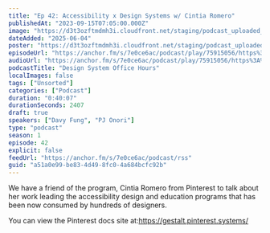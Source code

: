 ```yaml
---
title: "Ep 42: Accessibility x Design Systems w/ Cintia Romero"
publishedAt: "2023-09-15T07:05:00.000Z"
image: "https://d3t3ozftmdmh3i.cloudfront.net/staging/podcast_uploaded_nologo/21047747/21047747-1699427880984-48d6ab24edbb5.jpg"
dateAdded: "2025-06-04"
poster: "https://d3t3ozftmdmh3i.cloudfront.net/staging/podcast_uploaded_nologo/21047747/21047747-1699427880984-48d6ab24edbb5.jpg"
episodeUrl: "https://anchor.fm/s/7e0ce6ac/podcast/play/75915056/https%3A%2F%2Fd3ctxlq1ktw2nl.cloudfront.net%2Fstaging%2F2023-8-14%2Fea2a7d06-7489-db27-6c5e-101092bf7bdb.mp3"
audioUrl: "https://anchor.fm/s/7e0ce6ac/podcast/play/75915056/https%3A%2F%2Fd3ctxlq1ktw2nl.cloudfront.net%2Fstaging%2F2023-8-14%2Fea2a7d06-7489-db27-6c5e-101092bf7bdb.mp3"
podcastTitle: "Design System Office Hours"
localImages: false
tags: ["Unsorted"]
categories: ["Podcast"]
duration: "0:40:07"
durationSeconds: 2407
draft: true
speakers: ["Davy Fung", "PJ Onori"]
type: "podcast"
season: 1
episode: 42
explicit: false
feedUrl: "https://anchor.fm/s/7e0ce6ac/podcast/rss"
guid: "a51a0e99-be83-4d49-8fc0-4a684bcfc92b"
---
```

We have a friend of the program, Cintia Romero from Pinterest to talk about her work leading the accessibility design and education programs that has been now consumed by hundreds of designers.

You can view the Pinterest docs site at:https://gestalt.pinterest.systems/
